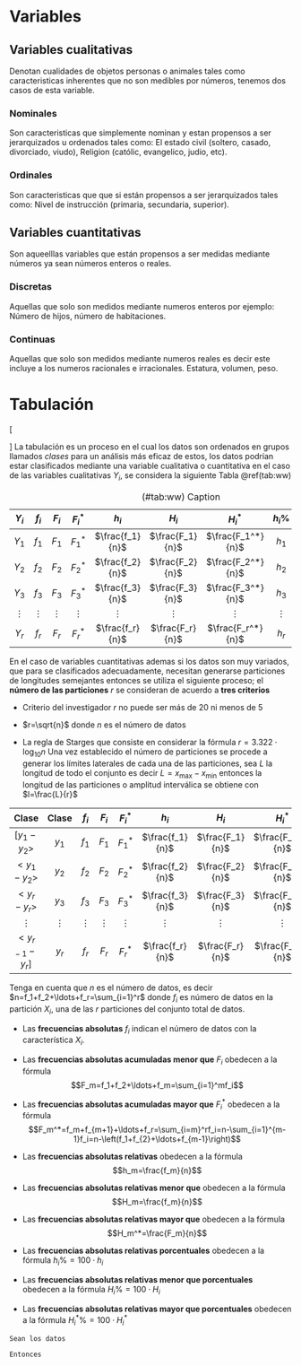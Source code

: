 \mainmatter 

# Variables

## Variables cualitativas

Denotan cualidades de objetos personas o animales tales como caracteristicas inherentes que no son medibles por números, tenemos dos casos de esta variable.

### Nominales
Son caracteristicas que simplemente nominan y estan propensos a ser jerarquizados u ordenados tales como: El estado civil (soltero, casado, divorciado, viudo), Religion (católic, evangelico, judio, etc). 

### Ordinales

Son caracteristicas que que si están propensos a ser jerarquizados tales como: Nivel de instrucción (primaria, secundaria, superior). 

## Variables cuantitativas
Son aqueelllas variables que están propensos a ser medidas mediante números ya sean números enteros o reales.

### Discretas 
Aquellas que solo son medidos mediante numeros enteros por ejemplo: Número de hijos, número de habitaciones. 

### Continuas
Aquellas que solo son medidos mediante numeros reales es decir este incluye a los numeros racionales e irracionales. Estatura, volumen, peso.


# Tabulación
\[ \begin{pmatrix}
1&1&1&1\\
1&1&1&1\\
1&1&1&1
\end{pmatrix}\]
La tabulación es un proceso en el cual los datos son ordenados en grupos llamados *clases* para un análisis más eficaz de estos, los datos podrían estar clasificados mediante una variable cualitativa o cuantitativa en el caso de las variables cualitativas $Y_i$, se considera la siguiente Tabla \@ref(tab:ww)

Table: (\#tab:ww) Caption

| $Y_i$| $f_i$ | $F_i$ | $F_i^*$ | $h_i$ | $H_i$ | $H_i^*$ | $h_i\%$ | $H_i\%$ | $H_i^*\%$ 
|:---:|:---:|:---:|:---:|:---:|:---:|:---:|:---:|:---:|:---:|
| $Y_1$ | $f_1$ | $F_1$ | $F_1^*$ | $\frac{f_1}{n}$ | $\frac{F_1}{n}$ | $\frac{F_1^*}{n}$|$h_1$|$H_1$|$H_1^*$|
| $Y_2$ | $f_2$ | $F_2$ | $F_2^*$ | $\frac{f_2}{n}$ | $\frac{F_2}{n}$ | $\frac{F_2^*}{n}$|$h_2$|$H_2$|$H_1^*$|
| $Y_3$ | $f_3$ | $F_3$ | $F_3^*$ | $\frac{f_3}{n}$ | $\frac{F_3}{n}$ | $\frac{F_3^*}{n}$|$h_3$|$H_3$|$H_1^*$|
| $\vdots$ | $\vdots$ | $\vdots$ | $\vdots$ |       $\vdots$ | $\vdots$ | $\vdots$|$\vdots$|$\vdots$|$\vdots$|$\vdots$|
| $Y_r$ | $f_r$ | $F_r$ |$F_r^*$ | $\frac{f_r}{n}$ | $\frac{F_r}{n}$ | $\frac{F_r^*}{n}$|$h_r$|$H_r$|$H_1^*$|

En el caso de variables cuantitativas ademas si los datos son muy variados,  que para se clasificados adecuadamente, necesitan generarse particiones de longitudes semejantes entonces se utiliza el siguiente proceso; el **número de las particiones** $r$ se consideran de acuerdo a **tres criterios** 

* Criterio del investigador $r$ no puede ser más de 20 ni menos de 5

* $r=\sqrt{n}$ donde $n$ es el número de datos

* La regla de Starges que consiste en considerar la fórmula $r=3.322\cdot\log_{10} n$ 
Una vez establecido el número  de particiones se procede a generar los límites laterales de cada una de las particiones, sea $L$ la longitud de todo el conjunto es decir $L=x_{\text{max}}-x_{\text{min}}$ entonces la longitud de las particiones o amplitud interválica  se obtiene con $l=\frac{L}{r}$

| Clase| Clase | $f_i$ | $F_i$ | $F_i^*$ | $h_i$ | $H_i$ | $H_i^*$ | $\ldots$ | $H_i\%$ | $H_i^*\%$ 
|:---:|:---:|:---:|:---:|:---:|:---:|:---:|:---:|:---:|
| $[y_1-y_2>$ |$y_1$| $f_1$ | $F_1$ | $F_1^*$ | $\frac{f_1}{n}$ | $\frac{F_1}{n}$ | $\frac{F_1^*}{n}$|$\ldots$|$H_1$|$H_1^*$|
| $<y_1-y_2>$ |$y_2$| $f_2$ | $F_2$ | $F_2^*$ | $\frac{f_2}{n}$ | $\frac{F_2}{n}$ | $\frac{F_2^*}{n}$|$\ldots$|$H_2$|$H_1^*$|
| $<y_{r}-y_r>$ |$y_3$| $f_3$ | $F_3$ | $F_3^*$ | $\frac{f_3}{n}$ | $\frac{F_3}{n}$ | $\frac{F_3^*}{n}$|$\ldots$|$H_3$|$H_1^*$|
| $\vdots$ | $\vdots$ | $\vdots$ | $\vdots$ |       $\vdots$ | $\vdots$ | $\vdots$|$\vdots$|$\vdots$|$\vdots$|$\vdots$|
| $<y_{r-1}-y_r]$ |$y_r$| $f_r$ | $F_r$ |$F_r^*$ | $\frac{f_r}{n}$ | $\frac{F_r}{n}$ | $\frac{F_r^*}{n}$|$...$|$H_r$|$H_1^*$|

Tenga en cuenta que  $n$ es el número de datos, es decir $n=f_1+f_2+\ldots+f_r=\sum_{i=1}^r$ donde $f_i$ es número de datos en la partición $X_i$, una de las $r$ particiones del conjunto total de datos.


* Las **frecuencias absolutas**\index{frecuencias absolutas} $f_i$ indican el número de datos con la característica $X_i$.
* Las **frecuencias absolutas acumuladas menor que**\index{frecuencias absolutas acumuladas menor que} $F_i$ obedecen a la fórmula 
$$F_m=f_1+f_2+\ldots+f_m=\sum_{i=1}^mf_i$$
* Las **frecuencias absolutas acumuladas mayor que** $F_i^*$ obedecen a la fórmula 
$$F_m^*=f_m+f_{m+1}+\ldots+f_r=\sum_{i=m}^rf_i=n-\sum_{i=1}^{m-1}f_i=n-\left(f_1+f_{2}+\ldots+f_{m-1}\right)$$
* Las **frecuencias absolutas relativas**\index{frecuencias absolutas relativas}  obedecen a la fórmula 
$$h_m=\frac{f_m}{n}$$
* Las **frecuencias absolutas relativas  menor que**\index{frecuencias absolutas relativas  menor que} obedecen a la fórmula 
$$H_m=\frac{f_m}{n}$$
* Las **frecuencias absolutas relativas  mayor que** obedecen a la fórmula 
$$H_m^*=\frac{F_m}{n}$$



* Las **frecuencias absolutas relativas porcentuales** obedecen a la fórmula 
$h_i\%=100\cdot h_i$
* Las **frecuencias absolutas relativas  menor que porcentuales** obedecen a la fórmula 
$H_i\%=100\cdot H_i$
* Las **frecuencias absolutas relativas  mayor que porcentuales** obedecen a la fórmula 
$H_i^*\%=100\cdot H_i^*$

```exercise
Sean los datos 
```

```solution
Entonces
  
```




